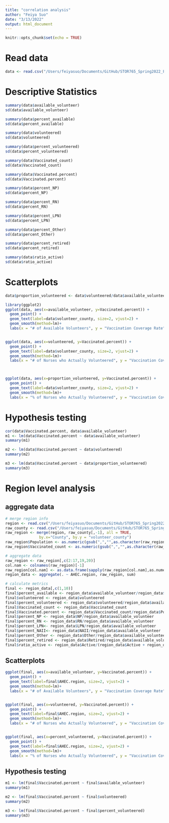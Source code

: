 ```yaml
---
title: "correlation analysis"
author: "Feiya Suo"
date: "3/13/2022"
output: html_document
---
```


```r
knitr::opts_chunk$set(echo = TRUE)
```

# Read data
```r
data <- read.csv("/Users/feiyasuo/Documents/GitHub/STOR765_Spring2022_FeiyaSuo/CountyLevel_data.csv")
```

# Descriptive Statistics
```r
summary(data$available_volunteer)
sd(data$available_volunteer)

summary(data$percent_available)
sd(data$percent_available)

summary(data$volunteered)
sd(data$volunteered)

summary(data$percent_volunteered)
sd(data$percent_volunteered)

summary(data$Vaccinated_count)
sd(data$Vaccinated_count)

summary(data$Vaccinated.percent)
sd(data$Vaccinated.percent)

summary(data$percent_NP)
sd(data$percent_NP)

summary(data$percent_RN)
sd(data$percent_RN)

summary(data$percent_LPN)
sd(data$percent_LPN)

summary(data$percent_Other)
sd(data$percent_Other)

summary(data$percent_retired)
sd(data$percent_retired)

summary(data$ratio_active)
sd(data$ratio_active)
```

# Scatterplots
```r
data$proportion_volunteered <- data$volunteered/data$available_volunteer

library(ggplot2)
ggplot(data, aes(x=available_volunteer, y=Vaccinated.percent)) +
  geom_point() + 
  geom_text(label=data$volunteer_county, size=2, vjust=2) +
  geom_smooth(method=lm)+ 
  labs(x = "# of Available Volunteers", y = "Vaccination Coverage Rate")


ggplot(data, aes(x=volunteered, y=Vaccinated.percent)) +
  geom_point() + 
  geom_text(label=data$volunteer_county, size=2, vjust=2) +
  geom_smooth(method=lm)+ 
  labs(x = "# of Nurses who Actually Volunteered", y = "Vaccination Coverage Rate")



ggplot(data, aes(x=proportion_volunteered, y=Vaccinated.percent)) +
  geom_point() + 
  geom_text(label=data$volunteer_county, size=2, vjust=2) +
  geom_smooth(method=lm)+ 
  labs(x = "% of Nurses who Actually Volunteered", y = "Vaccination Coverage Rate")
```

# Hypothesis testing
```r
cor(data$Vaccinated.percent, data$available_volunteer)
m1 <- lm(data$Vaccinated.percent ~ data$available_volunteer)
summary(m1)

m2 <- lm(data$Vaccinated.percent ~ data$volunteered)
summary(m2)

m3 <- lm(data$Vaccinated.percent ~ data$proportion_volunteered)
summary(m3)
```

# Region level analysis
## aggregate data
```r
# merge region info
region <- read.csv("/Users/feiyasuo/Documents/GitHub/STOR765_Spring2022_FeiyaSuo/region.csv")
raw_county <- read.csv("/Users/feiyasuo/Documents/GitHub/STOR765_Spring2022_FeiyaSuo/raw_data.csv")
raw_region <- merge(region, raw_county[,-1], all = TRUE, 
               by.x="County", by.y = "volunteer_county")
raw_region$Population <- as.numeric(gsub(",","",as.character(raw_region$Population)))
raw_region$Vaccinated_count <- as.numeric(gsub(",","",as.character(raw_region$Vaccinated_count)))

# aggregate data
raw_region <- raw_region[,c(2:17,19,20)]
col.nam <- colnames(raw_region)[-1]
raw_region[col.nam] <- as.data.frame(sapply(raw_region[col.nam],as.numeric))
region_data <- aggregate(. ~ AHEC.region, raw_region, sum)

# calculate metrics
final <- region_data[,c(1,10)]
final$percent_available <- region_data$available_volunteer/region_data$Population
final$volunteered <- region_data$volunteered
final$percent_volunteered <- region_data$volunteered/region_data$available_volunteer
final$Vaccinated_count <- region_data$Vaccinated_count
final$Vaccinated.percent <- region_data$Vaccinated_count/region_data$Population
final$percent_NP <- region_data$NP/region_data$available_volunteer
final$percent_RN <- region_data$RN/region_data$available_volunteer
final$percent_LPN<- region_data$LPN/region_data$available_volunteer
final$percent_NAII<- region_data$NAII/region_data$available_volunteer
final$percent_Other <- region_data$Other/region_data$available_volunteer
final$percent_retired <- region_data$Retired/region_data$available_volunteer
final$ratio_active <- region_data$Active/(region_data$Active + region_data$Inactive)

```

## Scatterplots
```r
ggplot(final, aes(x=available_volunteer, y=Vaccinated.percent)) +
  geom_point() + 
  geom_text(label=final$AHEC.region, size=2, vjust=2) +
  geom_smooth(method=lm)+ 
  labs(x = "# of Available Volunteers", y = "Vaccination Coverage Rate")


ggplot(final, aes(x=volunteered, y=Vaccinated.percent)) +
  geom_point() + 
  geom_text(label=final$AHEC.region, size=2, vjust=2) +
  geom_smooth(method=lm)+ 
  labs(x = "# of Nurses who Actually Volunteered", y = "Vaccination Coverage Rate")


ggplot(final, aes(x=percent_volunteered, y=Vaccinated.percent)) +
  geom_point() + 
  geom_text(label=final$AHEC.region, size=2, vjust=2) +
  geom_smooth(method=lm)+ 
  labs(x = "% of Nurses who Actually Volunteered", y = "Vaccination Coverage Rate")
```

## Hypothesis testing
```r
m1 <- lm(final$Vaccinated.percent ~ final$available_volunteer)
summary(m1)

m2 <- lm(final$Vaccinated.percent ~ final$volunteered)
summary(m2)

m3 <- lm(final$Vaccinated.percent ~ final$percent_volunteered)
summary(m3)
```


